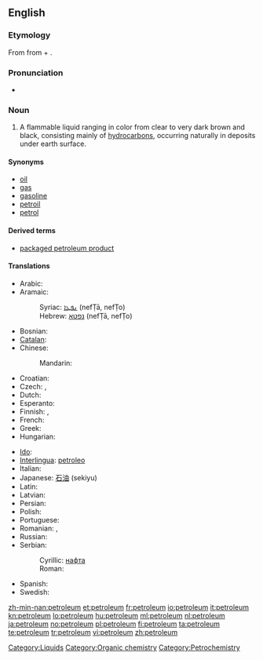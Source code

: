 ==English==
{{wikipedia}}

===Etymology===
From {{etyl|enm}} {{term|petroleum|lang=la}} from {{term|petra||rock|lang=la}} + {{term|oleum||oil|lang=la}}.

===Pronunciation===
* {{audio|En-us-petroleum.ogg|Audio (US)}}

===Noun===
{{en-noun|pl='''[[petroleums]]''' ''or, rarely,'' '''[[petrolea]]'''}}

# A flammable liquid ranging in color from clear to very dark brown and black, consisting mainly of [[hydrocarbon]]s, occurring naturally in deposits under earth surface.

====Synonyms====
* [[oil]]
* [[gas]]
* [[gasoline]]
* [[petroil]]
* [[petrol]]

====Derived terms====
* [[packaged petroleum product]]

====Translations====
{{trans-top|the flammable liquid mixture of hydrocarbons}}
* Arabic: {{t|ar|نفط|m|tr=nafʈ}}
* Aramaic:
*: Syriac: [[ܢܦܛܐ]] (nefṬā, nefṬo) {{m}}
*: Hebrew: [[נפטא]] (nefṬā, nefṬo) {{m}}
* Bosnian: {{t-|bs|nafta|f}}
* [[Catalan]]: {{t+|ca|petroli}}
* Chinese:
*: Mandarin: {{t-|cmn|石油|tr=shíyóu|sc=Hani}}
* Croatian: {{t-|hr|nafta|f|alt=nȁfta}}
* Czech: {{t+|cs|ropa|f}}, {{t-|cs|nafta|f}}
* Dutch: {{t+|nl|petroleum|m}}
* Esperanto: {{t-|eo|petrolo|xs=Esperanto}}
* Finnish: {{t+|fi|raakaöljy}}, {{t+|fi|maaöljy}}
* French: {{t+|fr|pétrole|m}}
* Greek: {{t+|el|πετρέλαιο|tr=petréleo}}
* Hungarian: {{t+|hu|kőolaj}}
{{trans-mid}}
* [[Ido]]: {{t+|io|petrolo|xs=Ido}}
* [[Interlingua]]: [[petroleo]]
* Italian: {{t+|it|petrolio|m}}
* Japanese: [[石油]] (sekiyu)
* Latin: {{t-|la|petroleum}}
* Latvian: {{t-|lv|nafta|f|xs=Latvian}}
* Persian: {{t|fa|اتش|tr=naft|xs=Persian}}
* Polish: {{t+|pl|ropa naftowa|f}}
* Portuguese: {{t+|pt|petróleo|m}}
* Romanian: {{t+|ro|petrol|n}},  {{t|ro|ţiţei|n}}
* Russian: {{t+|ru|нефть|f|tr=neft}}
* Serbian:
*: Cyrillic: [[нафта]] {{f}}
*: Roman: {{t-|sr|nafta|f}}
* Spanish: {{t+|es|petróleo|m}}
* Swedish: {{t-|sv|petroleum|n}}
{{trans-bottom}}

[[Category:Liquids]]
[[Category:Organic chemistry]]
[[Category:Petrochemistry]]

[[zh-min-nan:petroleum]]
[[et:petroleum]]
[[fr:petroleum]]
[[io:petroleum]]
[[it:petroleum]]
[[kn:petroleum]]
[[lo:petroleum]]
[[hu:petroleum]]
[[ml:petroleum]]
[[nl:petroleum]]
[[ja:petroleum]]
[[no:petroleum]]
[[pl:petroleum]]
[[fi:petroleum]]
[[ta:petroleum]]
[[te:petroleum]]
[[tr:petroleum]]
[[vi:petroleum]]
[[zh:petroleum]]